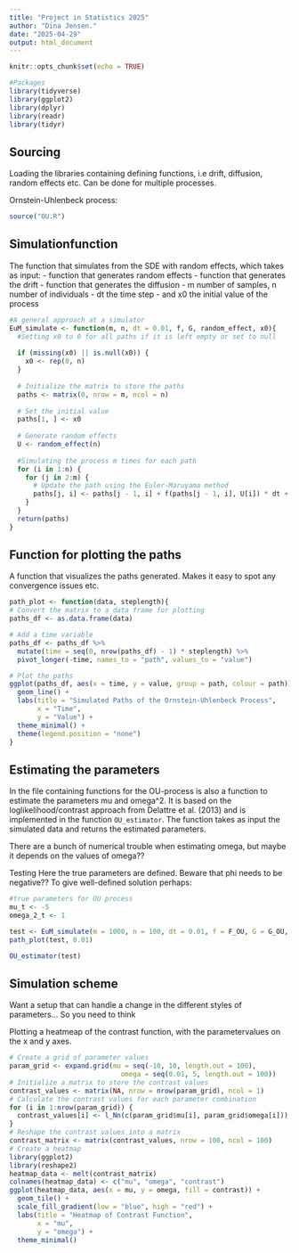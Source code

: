 ```yaml
---
title: "Project in Statistics 2025"
author: "Dina Jensen."
date: "2025-04-29"
output: html_document
---
```


```r
knitr::opts_chunk$set(echo = TRUE)
```

```r
#Packages 
library(tidyverse)
library(ggplot2)
library(dplyr)
library(readr)
library(tidyr)
```

## Sourcing

Loading the libraries containing defining functions, i.e drift, diffusion, random effects etc. 
Can be done for multiple processes.

Ornstein-Uhlenbeck process:
```r
source("OU.R")
```

## Simulationfunction

The function that simulates from the SDE with random effects, which takes as input:
- function that generates random effects
- function that generates the drift
- function that generates the diffusion
- m number of samples, n number of individuals
- dt the time step
- and x0 the initial value of the process

```r
#A general approach at a simulator
EuM_simulate <- function(m, n, dt = 0.01, f, G, random_effect, x0){
  #Setting x0 to 0 for all paths if it is left empty or set to null
  
  if (missing(x0) || is.null(x0)) {
    x0 <- rep(0, n)
  }
  
  # Initialize the matrix to store the paths
  paths <- matrix(0, nrow = m, ncol = n)
  
  # Set the initial value
  paths[1, ] <- x0
  
  # Generate random effects
  U <- random_effect(n)
  
  #Simulating the process m times for each path
  for (i in 1:n) {
    for (j in 2:m) {
      # Update the path using the Euler-Maruyama method
      paths[j, i] <- paths[j - 1, i] + f(paths[j - 1, i], U[i]) * dt + G(paths[j - 1, i], U[i]) * sqrt(dt) * rnorm(1)
    }
  }
  return(paths)
}
```


## Function for plotting the paths

A function that visualizes the paths generated. Makes it easy to spot any convergence issues etc.
```r
path_plot <- function(data, steplength){
# Convert the matrix to a data frame for plotting
paths_df <- as.data.frame(data)

# Add a time variable
paths_df <- paths_df %>%
  mutate(time = seq(0, nrow(paths_df) - 1) * steplength) %>%
  pivot_longer(-time, names_to = "path", values_to = "value")

# Plot the paths
ggplot(paths_df, aes(x = time, y = value, group = path, colour = path)) +
  geom_line() +
  labs(title = "Simulated Paths of the Ornstein-Uhlenbeck Process",
       x = "Time",
       y = "Value") +
  theme_minimal() +
  theme(legend.position = "none") 
}
```


## Estimating the parameters

In the file containing functions for the OU-process is also a function to estimate the parameters mu and omega^2. It is based on the loglikelihood/contrast approach from Delattre et al. (2013) and is implemented in the function `OU_estimator`. The function takes as input the simulated data and returns the estimated parameters.

There are a bunch of numerical trouble when estimating omega, but maybe it depends on the values of omega??


Testing
Here the true parameters are defined. Beware that phi needs to be negative?? To give well-defined solution perhaps:
```r
#true parameters for OU process
mu_t <- -5
omega_2_t <- 1
```

```r
test <- EuM_simulate(m = 1000, n = 100, dt = 0.01, f = F_OU, G = G_OU, random_effect = random_effects_OU, x0 = rep(5,10))
path_plot(test, 0.01)
```

```r
OU_estimator(test)
```

## Simulation scheme

Want a setup that can handle a change in the different styles of parameters... So you need to think






Plotting a heatmeap of the contrast function, with the parametervalues on the x and y axes.
```r
# Create a grid of parameter values
param_grid <- expand.grid(mu = seq(-10, 10, length.out = 100),
                            omega = seq(0.01, 5, length.out = 100))
# Initialize a matrix to store the contrast values
contrast_values <- matrix(NA, nrow = nrow(param_grid), ncol = 1)
# Calculate the contrast values for each parameter combination
for (i in 1:nrow(param_grid)) {
  contrast_values[i] <- l_Nn(c(param_grid$mu[i], param_grid$omega[i]))
}
# Reshape the contrast values into a matrix
contrast_matrix <- matrix(contrast_values, nrow = 100, ncol = 100)
# Create a heatmap
library(ggplot2)
library(reshape2)
heatmap_data <- melt(contrast_matrix)
colnames(heatmap_data) <- c("mu", "omega", "contrast")
ggplot(heatmap_data, aes(x = mu, y = omega, fill = contrast)) +
  geom_tile() +
  scale_fill_gradient(low = "blue", high = "red") +
  labs(title = "Heatmap of Contrast Function",
       x = "mu",
       y = "omega") +
  theme_minimal()
```


